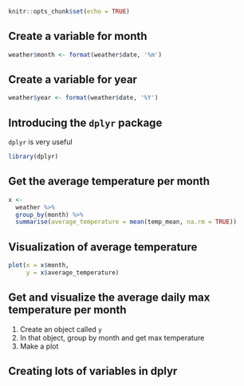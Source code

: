 ```r
knitr::opts_chunk$set(echo = TRUE)
```

## Create a variable for month

```r
weather$month <- format(weather$date, '%m')
```

## Create a variable for year

```r
weather$year <- format(weather$date, '%Y')
```

## Introducing the `dplyr` package {.build}

`dplyr` is very useful

```r
library(dplyr)
```

## Get the average temperature per month

```r
x <- 
  weather %>%
  group_by(month) %>%
  summarise(average_temperature = mean(temp_mean, na.rm = TRUE))
```

## Visualization of average temperature

```r
plot(x = x$month,
     y = x$average_temperature)
```

## Get and visualize the average daily max temperature per month

1. Create an object called `y`
2. In that object, group by month and get max temperature
3. Make a plot

## Creating lots of variables in dplyr

